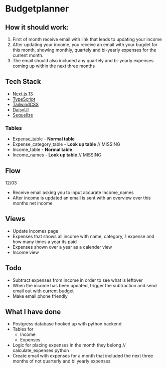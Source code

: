 # Budgetplanner

## How it should work:

1. First of month receive email with link that leads to updating your income
2. After updating your income, you receive an email with your bugdet for this month, showing monthly, quartely and bi-yearly expenses for the current month.
3. The email should also included any quartely and bi-yearly expenses coming up within the next three months

## Tech Stack

- [Next.js 13](https://nextjs.org/docs)
- [TypeScript](https://www.typescriptlang.org/docs/)
- [TailwindCSS](https://tailwindcss.com/docs/installation)
- [DaisyUI](https://daisyui.com/)
- [Sequelize](https://sequelize.org/)

### Tables

- Expense_table - **Normal table**
- Expense_category_table - **Look up table** // MISSING
- Income_table - **Normal table**
- Income_names - **Look up table** // MISSING

## Flow

12/03

- Receive email asking you to input accurate Income_names
- After income is updated an email is sent with an overview over this months net income

## Views

- Update incomes page
- Expenses that shows all income with name, category, 1 expense and how many times a year its paid
- Expenses shown over a year as a calender view
- Income view

## Todo

- Subtract expenses from income in order to see what is leftover
- When the income has been updated, trigger the subtraction and send email out with current budget
- Make email phone friendly

## What I have done

- Postgress database hooked up with python backend
- Tables for
  - Income
  - Expenses
- Logic for placing expenses in the month they belong // calculate_expenses.python
- Create email with expenses for a month that included the next three months of not quarterly and bi yearly expenses
